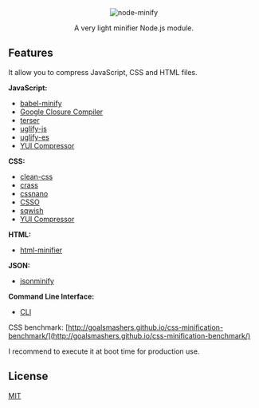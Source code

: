 
<div align="center">
  <Image src="/static/node-minify.png" alt="node-minify" width={348} height={80} priority />
</div>

<p align="center">A very light minifier Node.js module.</p>

## Features

It allow you to compress JavaScript, CSS and HTML files.

**JavaScript:**

- [babel-minify](/compressors/babel-minify)
- [Google Closure Compiler](/compressors/gcc)
- [terser](/compressors/terser)
- [uglify-js](/compressors/uglify-js)
- [uglify-es](/compressors/uglify-es)
- [YUI Compressor](/compressors/yui)

**CSS:**

- [clean-css](/compressors/clean-css)
- [crass](/compressors/crass)
- [cssnano](/compressors/cssnano)
- [CSSO](/compressors/csso)
- [sqwish](/compressors/sqwish)
- [YUI Compressor](/compressors/yui)

**HTML:**

- [html-minifier](/compressors/html-minifier)

**JSON:**

- [jsonminify](/compressors/jsonminify)

**Command Line Interface:**

- [CLI](/cli)

CSS benchmark: [http://goalsmashers.github.io/css-minification-benchmark/](http://goalsmashers.github.io/css-minification-benchmark/)

<Callout type="info">I recommend to execute it at boot time for production use.</Callout>

## License

[MIT](https://github.com/srod/node-minify/blob/master/LICENSE)
